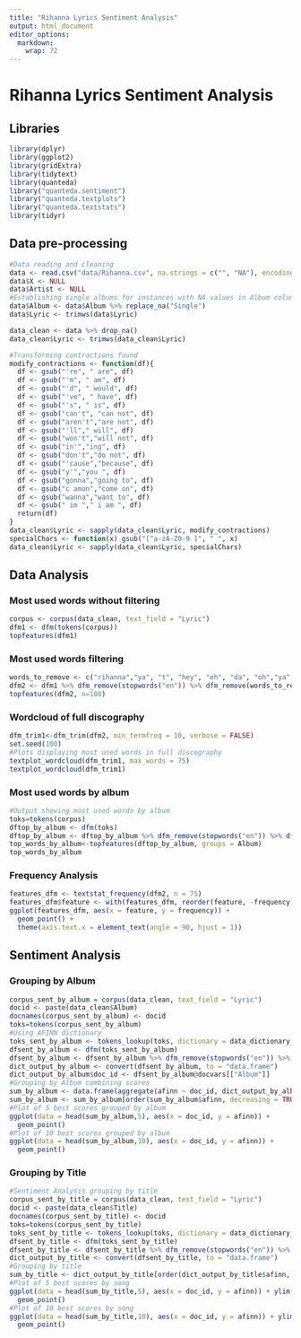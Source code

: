 ```yaml
---
title: "Rihanna Lyrics Sentiment Analysis"
output: html_document
editor_options: 
  markdown: 
    wrap: 72
---
```


# Rihanna Lyrics Sentiment Analysis

## Libraries

```r
library(dplyr) 
library(ggplot2) 
library(gridExtra)
library(tidytext)
library(quanteda) 
library("quanteda.sentiment")
library("quanteda.textplots")
library("quanteda.textstats")
library(tidyr)
```

## Data pre-processing

```r
#Data reading and cleaning
data <- read.csv("data/Rihanna.csv", na.strings = c("", "NA"), encoding = "UTF-8")
data$X <- NULL
data$Artist <- NULL
#Establishing single albums for instances with NA values in Album column
data$Album <- data$Album %>% replace_na("Single")
data$Lyric <- trimws(data$Lyric)

data_clean <- data %>% drop_na()
data_clean$Lyric <- trimws(data_clean$Lyric)

#Transforming contractions found
modify_contractions <- function(df){
  df <- gsub("'re", " are", df)
  df <- gsub("'m", " am", df)
  df <- gsub("'d", " would", df)
  df <- gsub("'ve", " have", df) 
  df <- gsub("'s", " is", df)
  df <- gsub("can't", "can not", df)
  df <- gsub("aren't","are not", df)
  df <- gsub("'ll"," will", df)
  df <- gsub("won't","will not", df)
  df <- gsub("in'","ing", df)
  df <- gsub("don't","do not", df)
  df <- gsub("'cause","because", df)
  df <- gsub("y'","you ", df)
  df <- gsub("gonna","going to", df)
  df <- gsub("c amon","come on", df)
  df <- gsub("wanna","want to", df)
  df <- gsub(" im "," i am ", df)
  return(df)
}
data_clean$Lyric <- sapply(data_clean$Lyric, modify_contractions)
specialChars <- function(x) gsub("[^a-zA-Z0-9 ]", " ", x)
data_clean$Lyric <- sapply(data_clean$Lyric, specialChars)
```

## Data Analysis

### Most used words without filtering

```r
corpus <- corpus(data_clean, text_field = "Lyric")
dfm1 <- dfm(tokens(corpus))
topfeatures(dfm1)
```

### Most used words filtering

```r
words_to_remove <- c("rihanna","ya", "t", "hey", "eh", "da", "oh","ya","pre","da","la","uh","aingt" )
dfm2 <- dfm1 %>% dfm_remove(stopwords("en")) %>% dfm_remove(words_to_remove)
topfeatures(dfm2, n=100)
```

### Wordcloud of full discography

```r
dfm_trim1<-dfm_trim(dfm2, min_termfreq = 10, verbose = FALSE)
set.seed(100)
#Plots displaying most used words in full discography
textplot_wordcloud(dfm_trim1, max_words = 75)
textplot_wordcloud(dfm_trim1)
```

### Most used words by album

```r
#Output showing most used words by album
toks=tokens(corpus)
dftop_by_album <- dfm(toks)
dftop_by_album <- dftop_by_album %>% dfm_remove(stopwords("en")) %>% dfm_remove(words_to_remove)
top_words_by_album<-topfeatures(dftop_by_album, groups = Album)
top_words_by_album
```

### Frequency Analysis

```r
features_dfm <- textstat_frequency(dfm2, n = 75)
features_dfm$feature <- with(features_dfm, reorder(feature, -frequency))
ggplot(features_dfm, aes(x = feature, y = frequency)) +
  geom_point() + 
  theme(axis.text.x = element_text(angle = 90, hjust = 1))
```

## Sentiment Analysis

### Grouping by Album

```r
corpus_sent_by_album = corpus(data_clean, text_field = "Lyric")
docid <- paste(data_clean$Album)
docnames(corpus_sent_by_album) <- docid
toks=tokens(corpus_sent_by_album)
#Using AFINN dictionary
toks_sent_by_album <- tokens_lookup(toks, dictionary = data_dictionary_AFINN)
dfsent_by_album <- dfm(toks_sent_by_album)
dfsent_by_album <- dfsent_by_album %>% dfm_remove(stopwords("en")) %>% dfm_remove(words_to_remove)
dict_output_by_album <- convert(dfsent_by_album, to = "data.frame")
dict_output_by_album$doc_id <- dfsent_by_album@docvars[["Album"]]
#Grouping by Album combining scores
sum_by_album <- data.frame(aggregate(afinn ~ doc_id, dict_output_by_album, sum))
sum_by_album <- sum_by_album[order(sum_by_album$afinn, decreasing = TRUE),]
#Plot of 5 best scores grouped by album
ggplot(data = head(sum_by_album,5), aes(x = doc_id, y = afinn)) +
  geom_point()
#Plot of 10 best scores grouped by album
ggplot(data = head(sum_by_album,10), aes(x = doc_id, y = afinn)) +
  geom_point()
```

### Grouping by Title

```r
#Sentiment Analysis grouping by title
corpus_sent_by_title = corpus(data_clean, text_field = "Lyric")
docid <- paste(data_clean$Title)
docnames(corpus_sent_by_title) <- docid
toks=tokens(corpus_sent_by_title)
toks_sent_by_title <- tokens_lookup(toks, dictionary = data_dictionary_AFINN)
dfsent_by_title <- dfm(toks_sent_by_title)
dfsent_by_title <- dfsent_by_title %>% dfm_remove(stopwords("en")) %>% dfm_remove(words_to_remove)
dict_output_by_title <- convert(dfsent_by_title, to = "data.frame")
#Grouping by title
sum_by_title <- dict_output_by_title[order(dict_output_by_title$afinn, decreasing = TRUE),]
#Plot of 5 best scores by song
ggplot(data = head(sum_by_title,5), aes(x = doc_id, y = afinn)) + ylim(0,250)+
  geom_point()
#Plot of 10 best scores by song
ggplot(data = head(sum_by_title,10), aes(x = doc_id, y = afinn)) + ylim(0,250)+
  geom_point()
```
